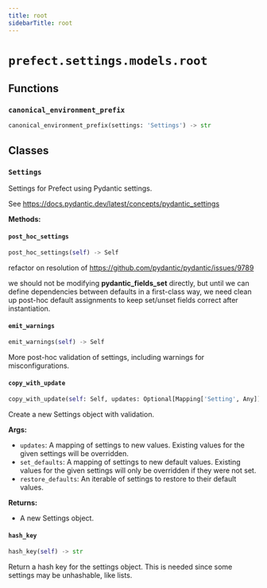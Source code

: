 ```yaml
---
title: root
sidebarTitle: root
---
```


# `prefect.settings.models.root`

## Functions

### `canonical_environment_prefix`

```python
canonical_environment_prefix(settings: 'Settings') -> str
```

## Classes

### `Settings`


Settings for Prefect using Pydantic settings.

See https://docs.pydantic.dev/latest/concepts/pydantic_settings


**Methods:**

#### `post_hoc_settings`

```python
post_hoc_settings(self) -> Self
```

refactor on resolution of https://github.com/pydantic/pydantic/issues/9789

we should not be modifying __pydantic_fields_set__ directly, but until we can
define dependencies between defaults in a first-class way, we need clean up
post-hoc default assignments to keep set/unset fields correct after instantiation.


#### `emit_warnings`

```python
emit_warnings(self) -> Self
```

More post-hoc validation of settings, including warnings for misconfigurations.


#### `copy_with_update`

```python
copy_with_update(self: Self, updates: Optional[Mapping['Setting', Any]] = None, set_defaults: Optional[Mapping['Setting', Any]] = None, restore_defaults: Optional[Iterable['Setting']] = None) -> Self
```

Create a new Settings object with validation.

**Args:**
- `updates`: A mapping of settings to new values. Existing values for the
given settings will be overridden.
- `set_defaults`: A mapping of settings to new default values. Existing values for
the given settings will only be overridden if they were not set.
- `restore_defaults`: An iterable of settings to restore to their default values.

**Returns:**
- A new Settings object.


#### `hash_key`

```python
hash_key(self) -> str
```

Return a hash key for the settings object.  This is needed since some
settings may be unhashable, like lists.

